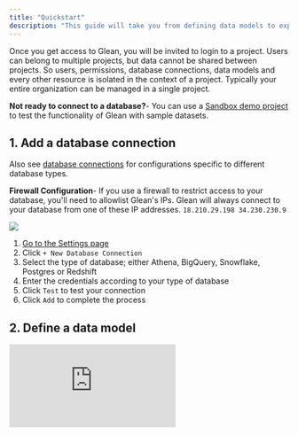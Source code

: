 ```yaml
---
title: "Quickstart"
description: "This guide will take you from defining data models to exploring data and sharing data with your team."
---
```


Once you get access to Glean, you will be invited to login to a project. Users can belong to multiple projects, but data cannot be shared between projects. So users, permissions, database connections, data models and every other resource is isolated in the context of a project. Typically your entire organization can be managed in a single project.

<Info> **Not ready to connect to a database?**- You can use a [Sandbox demo project](/project-management/demo-projects) to test the functionality of Glean with sample datasets. </Info>

## 1. Add a database connection
Also see [database connections](/project-management/database-connections) for configurations specific to different database types.

<Warning> **Firewall Configuration**- If you use a firewall to restrict access to your database, you'll need to allowlist Glean's IPs.
Glean will always connect to your database from one of these IP addresses.  ```18.210.29.198
34.230.230.9``` </Warning> 

![](/imgs/quickstart.png)

1. [Go to the Settings page](https://glean.io/app/p/settings)
2. Click `+ New Database Connection`
3. Select the type of database; either Athena, BigQuery, Snowflake, Postgres or Redshift
4. Enter the credentials according to your type of database
5. Click `Test` to test your connection
6. Click `Add` to complete the process

## 2. Define a data model

<div style={{position: 'relative', paddingBottom: '62.5%', height: 0}}><iframe src="https://www.loom.com/embed/16445a878e2d4e12af36241ce581345d?hide_owner=true&hide_share=true&hide_title=true&hideEmbedTopBar=true" frameBorder={0} webkitallowfullscreen mozallowfullscreen allowFullScreen style={{position: 'absolute', top: 0, left: 0, width: '100%', height: '100%'}} /></div>

When possible, you should try to modify or extend an existing data model instead of adding new data models for each new analysis. This section shows you how to quickly add data if you're getting started, you should also check out [Data Models Overview](/data-modeling/Data-Models-Overview) and [Data Modeling Best Practices](/data-modeling/data-modeling-best-practices)

<Info> **Preparing Data for Glean**- Each Glean model is based on an underlying data table. For more technical advice see the best practices section on creating [denormalized data tables](/data-modeling/data-modeling-best-practices). If your data isn't quite in the right format in your database, it's possible to specify an underlying data query that will run as you explore data. </Info>


